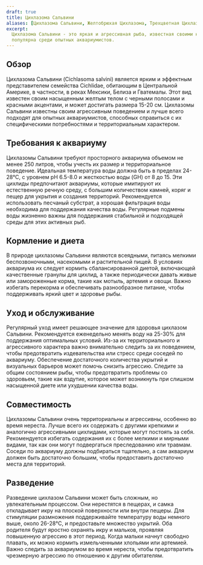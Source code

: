 ```yaml
---
draft: true
title: Цихлазома Сальвини
aliases: [Цихлазома Сальвини, Желтобрюхая Цихлазома, Трехцветная Цихлазома]
excerpt:
  Цихлазома Сальвини - это яркая и агрессивная рыба, известная своими насыщенными желтыми и черными цветами. Она
  популярна среди опытных аквариумистов.
---
```


## Обзор

Цихлазома Сальвини (Cichlasoma salvini) является ярким и эффектным представителем семейства Cichlidae, обитающим в
Центральной Америке, в частности, в реках Мексики, Белиза и Гватемалы. Этот вид известен своим насыщенным желтым телом с
черными полосами и красными акцентами, и может достигать размера 15-20 см. Цихлазомы Сальвини известны своим агрессивным
поведением и лучше всего подходят для опытных аквариумистов, способных справиться с их специфическими потребностями и
территориальным характером.

## Требования к аквариуму

Цихлазомы Сальвини требуют просторного аквариума объемом не менее 250 литров, чтобы учесть их размер и территориальное
поведение. Идеальная температура воды должна быть в пределах 24-28°C, с уровнем pH 6.5-8.0 и жесткостью воды (GH) от 8
до 15. Эти цихлиды предпочитают аквариумы, которые имитируют их естественную речную среду, с большим количеством камней,
коряг и пещер для укрытия и создания территорий. Рекомендуется использовать песчаный субстрат, а хорошая фильтрация воды
необходима для поддержания качества воды. Регулярные подмены воды жизненно важны для поддержания стабильной и подходящей
среды для этих активных рыб.

## Кормление и диета

В природе цихлазомы Сальвини являются всеядными, питаясь мелкими беспозвоночными, насекомыми и растительной пищей. В
условиях аквариума их следует кормить сбалансированной диетой, включающей качественные гранулы для цихлид, а также
периодически давать живые или замороженные корма, такие как мотыль, артемия и овощи. Важно избегать перекорма и
обеспечивать разнообразное питание, чтобы поддерживать яркий цвет и здоровье рыбы.

## Уход и обслуживание

Регулярный уход имеет решающее значение для здоровья цихлазом Сальвини. Рекомендуется еженедельно менять воду на 25-30%
для поддержания оптимальных условий. Из-за их территориального и агрессивного характера важно внимательно следить за их
поведением, чтобы предотвратить издевательства или стресс среди соседей по аквариуму. Обеспечение достаточного
количества укрытий и визуальных барьеров может помочь снизить агрессию. Следите за общим состоянием рыбы, чтобы
предотвратить проблемы со здоровьем, такие как вздутие, которое может возникнуть при слишком насыщенной диете или
ухудшении качества воды.

## Совместимость

Цихлазомы Сальвини очень территориальны и агрессивны, особенно во время нереста. Лучше всего их содержать с другими
крепкими и аналогично агрессивными цихлидами, которые могут постоять за себя. Рекомендуется избегать содержания их с
более мелкими и мирными видами, так как они могут подвергаться преследованию или травмам. Соседи по аквариуму должны
подбираться тщательно, а сам аквариум должен быть достаточно большим, чтобы предоставить достаточно места для
территорий.

## Разведение

Разведение цихлазом Сальвини может быть сложным, но увлекательным процессом. Они нерестятся в пещерах, и самка
откладывает икру на плоской поверхности или внутри пещеры. Для стимуляции размножения поддерживайте температуру воды
немного выше, около 26-28°C, и предоставьте множество укрытий. Оба родителя будут яростно охранять икру и мальков,
проявляя повышенную агрессию в этот период. Когда мальки начнут свободно плавать, их можно кормить измельченными
хлопьями или артемией. Важно следить за аквариумом во время нереста, чтобы предотвратить чрезмерную агрессию по
отношению к другим обитателям.
